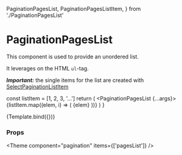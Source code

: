   PaginationPagesList,
  PaginationPagesListItem,
} from './PaginationPagesList'

<Meta
  title="Components/Pagination/PaginationPagesList"
  component={PaginationPagesList}
/>

# PaginationPagesList

This component is used to provide an unordered list.

It leverages on the HTML `ul`-tag.

_**Important:**_ the single items for the list are created with [SelectPaginationListItem](/docs/components-section-sectionpaginationpageslistitem--docs)

  const listItem = [1, 2, 3, '...']
  return (
    <PaginationPagesList {...args}>
      {listItem.map((elem, i) => (
        <PaginationPagesListItem key={i}>{elem}</PaginationPagesListItem>
      ))}
    </PaginationPagesList>
  )
}

<Canvas>
  <Story name="Default">{Template.bind({})}</Story>
</Canvas>

### Props

<ArgsTable story="Default" />



<Theme component="pagination" items={['pagesList']} />
